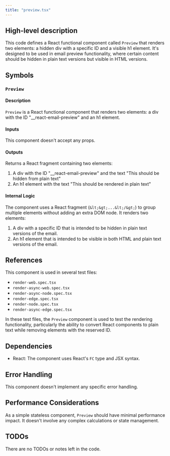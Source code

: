 ```yaml
---
title: "preview.tsx"
---
```


## High-level description
This code defines a React functional component called `Preview` that renders two elements: a hidden div with a specific ID and a visible h1 element. It's designed to be used in email preview functionality, where certain content should be hidden in plain text versions but visible in HTML versions.

## Symbols

### `Preview`
#### Description
`Preview` is a React functional component that renders two elements: a div with the ID "__react-email-preview" and an h1 element.

#### Inputs
This component doesn't accept any props.

#### Outputs
Returns a React fragment containing two elements:
1. A div with the ID "__react-email-preview" and the text "This should be hidden from plain text"
2. An h1 element with the text "This should be rendered in plain text"

#### Internal Logic
The component uses a React fragment (`&lt;&gt;...&lt;/&gt;`) to group multiple elements without adding an extra DOM node. It renders two elements:
1. A div with a specific ID that is intended to be hidden in plain text versions of the email.
2. An h1 element that is intended to be visible in both HTML and plain text versions of the email.

## References
This component is used in several test files:
- `render-web.spec.tsx`
- `render-async-web.spec.tsx`
- `render-async-node.spec.tsx`
- `render-edge.spec.tsx`
- `render-node.spec.tsx`
- `render-async-edge.spec.tsx`

In these test files, the `Preview` component is used to test the rendering functionality, particularly the ability to convert React components to plain text while removing elements with the reserved ID.

## Dependencies
- React: The component uses React's `FC` type and JSX syntax.

## Error Handling
This component doesn't implement any specific error handling.

## Performance Considerations
As a simple stateless component, `Preview` should have minimal performance impact. It doesn't involve any complex calculations or state management.

## TODOs
There are no TODOs or notes left in the code.